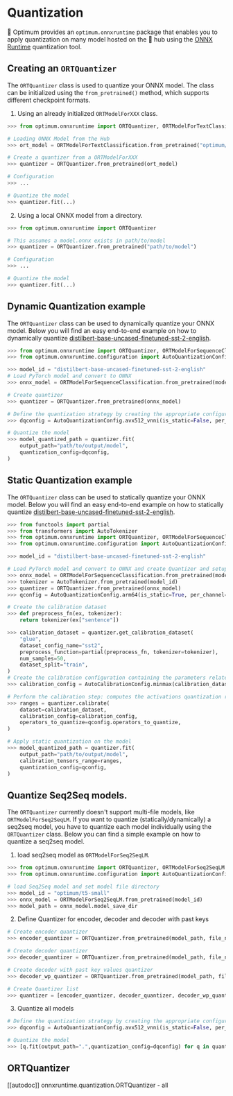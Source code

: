 <!--Copyright 2022 The HuggingFace Team. All rights reserved.

Licensed under the Apache License, Version 2.0 (the "License"); you may not use this file except in compliance with
the License. You may obtain a copy of the License at

http://www.apache.org/licenses/LICENSE-2.0

Unless required by applicable law or agreed to in writing, software distributed under the License is distributed on
an "AS IS" BASIS, WITHOUT WARRANTIES OR CONDITIONS OF ANY KIND, either express or implied. See the License for the
specific language governing permissions and limitations under the License.
-->

# Quantization

🤗 Optimum provides an `optimum.onnxruntime` package that enables you to apply quantization on many model hosted on the 🤗 hub using the [ONNX Runtime](https://github.com/microsoft/onnxruntime/blob/master/onnxruntime/python/tools/quantization/README.md) quantization tool.

## Creating an `ORTQuantizer`

The `ORTQuantizer` class is used to quantize your ONNX model. The class can be initialized using the `from_pretrained()` method, which supports different checkpoint formats.

1. Using an already initialized `ORTModelForXXX` class.

```python
>>> from optimum.onnxruntime import ORTQuantizer, ORTModelForTextClassification

# Loading ONNX Model from the Hub
>>> ort_model = ORTModelForTextClassification.from_pretrained("optimum/distilbert-base-uncased-finetuned-sst-2-english")

# Create a quantizer from a ORTModelForXXX
>>> quantizer = ORTQuantizer.from_pretrained(ort_model)

# Configuration
>>> ...

# Quantize the model
>>> quantizer.fit(...)
```

2. Using a local ONNX model from a directory.

```python
>>> from optimum.onnxruntime import ORTQuantizer

# This assumes a model.onnx exists in path/to/model
>>> quantizer = ORTQuantizer.from_pretrained("path/to/model")

# Configuration
>>> ...

# Quantize the model
>>> quantizer.fit(...)
```


## Dynamic Quantization example 

The `ORTQuantizer` class can be used to dynamically quantize your ONNX model. Below you will find an easy end-to-end example on how to dynamically quantize [distilbert-base-uncased-finetuned-sst-2-english](https://huggingface.co/distilbert-base-uncased-finetuned-sst-2-english).
    
```python
>>> from optimum.onnxruntime import ORTQuantizer, ORTModelForSequenceClassification
>>> from optimum.onnxruntime.configuration import AutoQuantizationConfig

>>> model_id = "distilbert-base-uncased-finetuned-sst-2-english"
# Load PyTorch model and convert to ONNX
>>> onnx_model = ORTModelForSequenceClassification.from_pretrained(model_id, from_transformers=True)

# Create quantizer
>>> quantizer = ORTQuantizer.from_pretrained(onnx_model)

# Define the quantization strategy by creating the appropriate configuration 
>>> dqconfig = AutoQuantizationConfig.avx512_vnni(is_static=False, per_channel=False)

# Quantize the model
>>> model_quantized_path = quantizer.fit(
    output_path="path/to/output/model",
    quantization_config=dqconfig,
)
```

## Static Quantization example 

The `ORTQuantizer` class can be used to statically quantize your ONNX model. Below you will find an easy end-to-end example on how to statically quantize [distilbert-base-uncased-finetuned-sst-2-english](https://huggingface.co/distilbert-base-uncased-finetuned-sst-2-english).

```python
>>> from functools import partial
>>> from transformers import AutoTokenizer
>>> from optimum.onnxruntime import ORTQuantizer, ORTModelForSequenceClassification
>>> from optimum.onnxruntime.configuration import AutoQuantizationConfig, AutoCalibrationConfig

>>> model_id = "distilbert-base-uncased-finetuned-sst-2-english"

# Load PyTorch model and convert to ONNX and create Quantizer and setup config
>>> onnx_model = ORTModelForSequenceClassification.from_pretrained(model_id, from_transformers=True)
>>> tokenizer = AutoTokenizer.from_pretrained(model_id)
>>> quantizer = ORTQuantizer.from_pretrained(onnx_model)
>>> qconfig = AutoQuantizationConfig.arm64(is_static=True, per_channel=False)

# Create the calibration dataset
>>> def preprocess_fn(ex, tokenizer):
    return tokenizer(ex["sentence"])

>>> calibration_dataset = quantizer.get_calibration_dataset(
    "glue",
    dataset_config_name="sst2",
    preprocess_function=partial(preprocess_fn, tokenizer=tokenizer),
    num_samples=50,
    dataset_split="train",
)
# Create the calibration configuration containing the parameters related to calibration.
>>> calibration_config = AutoCalibrationConfig.minmax(calibration_dataset)

# Perform the calibration step: computes the activations quantization ranges
>>> ranges = quantizer.calibrate(
    dataset=calibration_dataset,
    calibration_config=calibration_config,
    operators_to_quantize=qconfig.operators_to_quantize,
)

# Apply static quantization on the model
>>> model_quantized_path = quantizer.fit(
    output_path="path/to/output/model",
    calibration_tensors_range=ranges,
    quantization_config=qconfig,
)
```

## Quantize Seq2Seq models.

The `ORTQuantizer` currently doesn't support multi-file models, like `ORTModelForSeq2SeqLM`. If you want to quantize (statically/dynamically) a seq2seq model, you have to quantize each model individually using the `ORTQuantizer` class.
Below you can find a simple example on how to quantize a seq2seq model.

1. load seq2seq model as `ORTModelForSeq2SeqLM`. 

```python
>>> from optimum.onnxruntime import ORTQuantizer, ORTModelForSeq2SeqLM
>>> from optimum.onnxruntime.configuration import AutoQuantizationConfig

# load Seq2Seq model and set model file directory
>>> model_id = "optimum/t5-small"
>>> onnx_model = ORTModelForSeq2SeqLM.from_pretrained(model_id)
>>> model_path = onnx_model.model_save_dir
```

2. Define Quantizer for encoder, decoder and decoder with past keys

```python
# Create encoder quantizer
>>> encoder_quantizer = ORTQuantizer.from_pretrained(model_path, file_name="encoder_model.onnx")

# Create decoder quantizer
>>> decoder_quantizer = ORTQuantizer.from_pretrained(model_path, file_name="decoder_model.onnx")

# Create decoder with past key values quantizer
>>> decoder_wp_quantizer = ORTQuantizer.from_pretrained(model_path, file_name="decoder_with_past_model.onnx")

# Create Quantizer list
>>> quantizer = [encoder_quantizer, decoder_quantizer, decoder_wp_quantizer]
```

3. Quantize all models 

```python
# Define the quantization strategy by creating the appropriate configuration 
>>> dqconfig = AutoQuantizationConfig.avx512_vnni(is_static=False, per_channel=False)

# Quantize the model
>>> [q.fit(output_path=".",quantization_config=dqconfig) for q in quantizer]
```

## ORTQuantizer

[[autodoc]] onnxruntime.quantization.ORTQuantizer
    - all